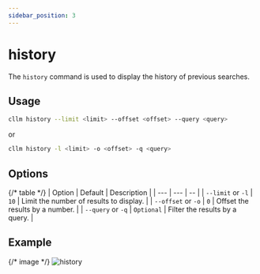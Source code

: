 ```yaml
---
sidebar_position: 3
---
```


# history

The `history` command is used to display the history of previous searches.

## Usage

```bash
cllm history --limit <limit> --offset <offset> --query <query>
```
or
```bash
cllm history -l <limit> -o <offset> -q <query>
```

## Options
{/* table */}
| Option | Default | Description |
| --- | --- | -- |
| `--limit` or `-l` | `10` | Limit the number of results to display. |
| `--offset` or `-o` | `0` | Offset the results by a number. |
| `--query` or `-q` | `Optional` | Filter the results by a query. |

## Example

{/* image */}
![history](./img/cllm-history-2.gif)